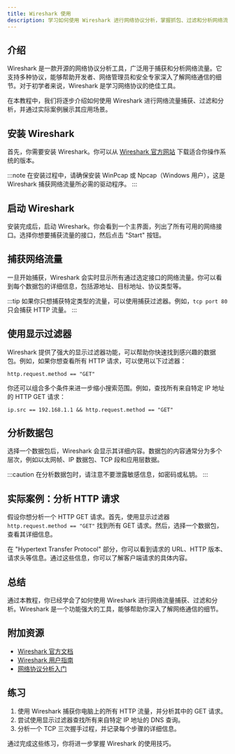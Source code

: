 ```yaml
---
title: Wireshark 使用
description: 学习如何使用 Wireshark 进行网络协议分析，掌握抓包、过滤和分析网络流量的基本技能。
---
```


## 介绍

Wireshark 是一款开源的网络协议分析工具，广泛用于捕获和分析网络流量。它支持多种协议，能够帮助开发者、网络管理员和安全专家深入了解网络通信的细节。对于初学者来说，Wireshark 是学习网络协议的绝佳工具。

在本教程中，我们将逐步介绍如何使用 Wireshark 进行网络流量捕获、过滤和分析，并通过实际案例展示其应用场景。

## 安装 Wireshark

首先，你需要安装 Wireshark。你可以从 [Wireshark 官方网站](https://www.wireshark.org/) 下载适合你操作系统的版本。

:::note
在安装过程中，请确保安装 WinPcap 或 Npcap（Windows 用户），这是 Wireshark 捕获网络流量所必需的驱动程序。
:::

## 启动 Wireshark

安装完成后，启动 Wireshark。你会看到一个主界面，列出了所有可用的网络接口。选择你想要捕获流量的接口，然后点击 "Start" 按钮。

## 捕获网络流量

一旦开始捕获，Wireshark 会实时显示所有通过选定接口的网络流量。你可以看到每个数据包的详细信息，包括源地址、目标地址、协议类型等。

:::tip
如果你只想捕获特定类型的流量，可以使用捕获过滤器。例如，`tcp port 80` 只会捕获 HTTP 流量。
:::

## 使用显示过滤器

Wireshark 提供了强大的显示过滤器功能，可以帮助你快速找到感兴趣的数据包。例如，如果你想查看所有 HTTP 请求，可以使用以下过滤器：

```plaintext
http.request.method == "GET"
```

你还可以组合多个条件来进一步缩小搜索范围。例如，查找所有来自特定 IP 地址的 HTTP GET 请求：

```plaintext
ip.src == 192.168.1.1 && http.request.method == "GET"
```

## 分析数据包

选择一个数据包后，Wireshark 会显示其详细内容。数据包的内容通常分为多个层次，例如以太网帧、IP 数据包、TCP 段和应用层数据。

:::caution
在分析数据包时，请注意不要泄露敏感信息，如密码或私钥。
:::

## 实际案例：分析 HTTP 请求

假设你想分析一个 HTTP GET 请求。首先，使用显示过滤器 `http.request.method == "GET"` 找到所有 GET 请求。然后，选择一个数据包，查看其详细信息。

在 "Hypertext Transfer Protocol" 部分，你可以看到请求的 URL、HTTP 版本、请求头等信息。通过这些信息，你可以了解客户端请求的具体内容。

## 总结

通过本教程，你已经学会了如何使用 Wireshark 进行网络流量捕获、过滤和分析。Wireshark 是一个功能强大的工具，能够帮助你深入了解网络通信的细节。

## 附加资源

- [Wireshark 官方文档](https://www.wireshark.org/docs/)
- [Wireshark 用户指南](https://www.wireshark.org/docs/wsug_html_chunked/)
- [网络协议分析入门](https://www.example.com/network-protocol-analysis)

## 练习

1. 使用 Wireshark 捕获你电脑上的所有 HTTP 流量，并分析其中的 GET 请求。
2. 尝试使用显示过滤器查找所有来自特定 IP 地址的 DNS 查询。
3. 分析一个 TCP 三次握手过程，并记录每个步骤的详细信息。

通过完成这些练习，你将进一步掌握 Wireshark 的使用技巧。